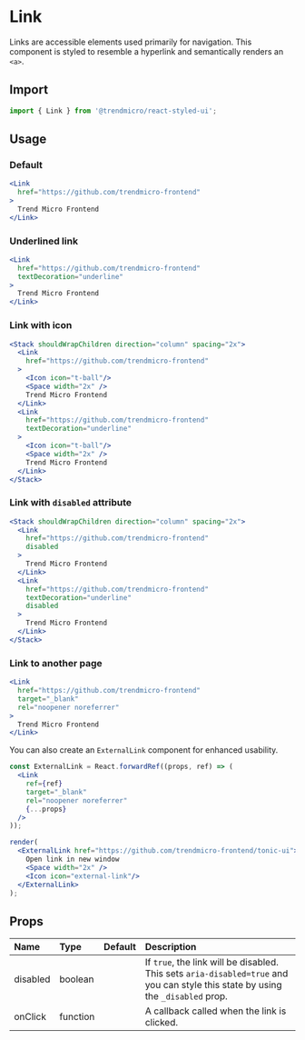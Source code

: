 # Link

Links are accessible elements used primarily for navigation. This component is styled to resemble a hyperlink and semantically renders an `<a>`.

## Import

```js
import { Link } from '@trendmicro/react-styled-ui';
```

## Usage

### Default

```jsx
<Link
  href="https://github.com/trendmicro-frontend"
>
  Trend Micro Frontend
</Link>
```


### Underlined link

```jsx
<Link
  href="https://github.com/trendmicro-frontend"
  textDecoration="underline"
>
  Trend Micro Frontend
</Link>
```

### Link with icon

```jsx
<Stack shouldWrapChildren direction="column" spacing="2x">
  <Link
    href="https://github.com/trendmicro-frontend"
  >
    <Icon icon="t-ball"/>
    <Space width="2x" />
    Trend Micro Frontend
  </Link>
  <Link
    href="https://github.com/trendmicro-frontend"
    textDecoration="underline"
  >
    <Icon icon="t-ball"/>
    <Space width="2x" />
    Trend Micro Frontend
  </Link>
</Stack>
```

### Link with `disabled` attribute

```jsx
<Stack shouldWrapChildren direction="column" spacing="2x">
  <Link
    href="https://github.com/trendmicro-frontend"
    disabled
  >
    Trend Micro Frontend
  </Link>
  <Link
    href="https://github.com/trendmicro-frontend"
    textDecoration="underline"
    disabled
  >
    Trend Micro Frontend
  </Link>
</Stack>
```

### Link to another page

```jsx
<Link
  href="https://github.com/trendmicro-frontend"
  target="_blank"
  rel="noopener noreferrer"
>
  Trend Micro Frontend
</Link>
```

You can also create an `ExternalLink` component for enhanced usability.

```jsx noInline
const ExternalLink = React.forwardRef((props, ref) => (
  <Link
    ref={ref}
    target="_blank"
    rel="noopener noreferrer"
    {...props}
  />
));

render(
  <ExternalLink href="https://github.com/trendmicro-frontend/tonic-ui">
    Open link in new window
    <Space width="2x" />
    <Icon icon="external-link"/>
  </ExternalLink>
);
```

## Props

| Name | Type | Default | Description |
| :--- | :--- | :------ | :---------- |
| disabled | boolean | | If `true`, the link will be disabled. This sets `aria-disabled=true` and you can style this state by using the `_disabled` prop. |
| onClick | function | | A callback called when the link is clicked. |
